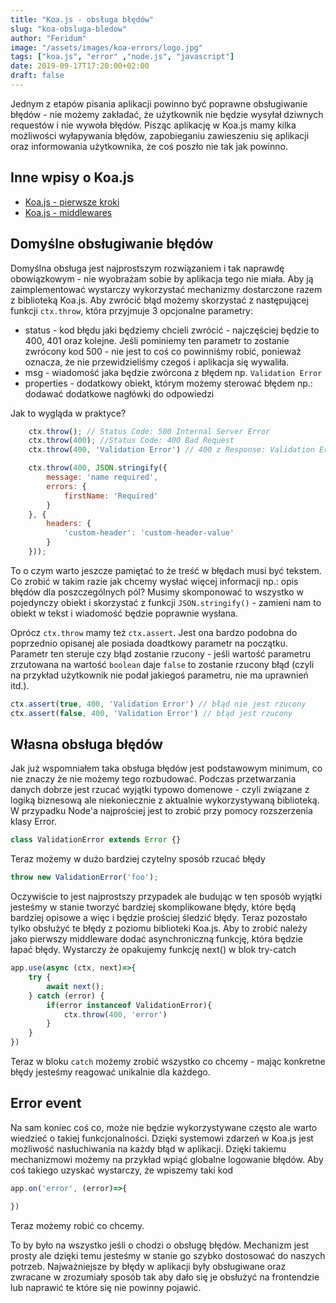 ```yaml
---
title: "Koa.js - obsługa błędów"
slug: "koa-obsluga-bledow"
author: "Feridum"
image: "/assets/images/koa-errors/logo.jpg"
tags: ["koa.js", "error" ,"node.js", "javascript"]
date: 2019-09-17T17:20:00+02:00
draft: false
---
```


Jednym z etapów pisania aplikacji powinno być poprawne obsługiwanie błędów - nie możemy zakładać, że użytkownik nie będzie wysyłał dziwnych requestów i nie wywoła błędów. Pisząc aplikację w Koa.js mamy kilka możliwości wyłapywania błędów, zapobieganiu zawieszeniu się aplikacji oraz informowania użytkownika, że coś poszło nie tak jak powinno.



## Inne wpisy o Koa.js

- [Koa.js - pierwsze kroki](/post/koa-pierwsze-kroki)
- [Koa.js - middlewares](/post/koa-middlewares)


## Domyślne obsługiwanie błędów

Domyślna obsługa jest najprostszym rozwiązaniem i tak naprawdę obowiązkowym - nie wyobrażam sobie by aplikacja tego nie miała. Aby ją zaimplementować wystarczy wykorzystać mechanizmy dostarczone razem z biblioteką Koa.js. Aby zwrócić błąd możemy skorzystać z następującej funkcji `ctx.throw`, która przyjmuje 3 opcjonalne parametry: 

- status - kod błędu jaki będziemy chcieli zwrócić - najczęściej będzie to 400, 401 oraz kolejne. Jeśli pominiemy ten parametr to zostanie zwrócony kod 500 - nie jest to coś co powinniśmy robić, ponieważ oznacza, że nie przewidzieliśmy czegoś i aplikacja się wywaliła.
- msg - wiadomość jaka będzie zwórcona z błędem np. `Validation Error`
- properties - dodatkowy obiekt, którym możemy sterować błędem np.: dodawać dodatkowe nagłówki do odpowiedzi
	
Jak to wygląda w praktyce?

```js
    ctx.throw(); // Status Code: 500 Internal Server Error
    ctx.throw(400); //Status Code: 400 Bad Request
    ctx.throw(400, 'Validation Error') // 400 z Response: Validation Error

    ctx.throw(400, JSON.stringify({
        message: 'name required',
        errors: {
            firstName: 'Required'
        }
    }, {
        headers: {
            'custom-header': 'custom-header-value'
        }
    }));
```

To o czym warto jeszcze pamiętać to że treść w błędach musi być tekstem. Co zrobić w takim razie jak chcemy wysłać więcej informacji np.: opis błędów dla poszczególnych pól? Musimy skomponować to wszystko w pojedynczy obiekt i skorzystać z funkcji `JSON.stringify()` - zamieni nam to obiekt w tekst i wiadomość będzie poprawnie wysłana. 

Oprócz `ctx.throw` mamy też `ctx.assert`. Jest ona bardzo podobna do poprzednio opisanej ale posiada doadtkowy parametr na początku. Parametr ten steruje czy błąd zostanie rzucony - jeśli wartość parametru zrzutowana na wartość `boolean` daje `false` to zostanie rzucony błąd (czyli na przykład użytkownik nie podał jakiegoś parametru, nie ma uprawnień itd.).

```js
ctx.assert(true, 400, 'Validation Error') // błąd nie jest rzucony
ctx.assert(false, 400, 'Validation Error') // błąd jest rzucony
```

## Własna obsługa błędów

Jak już wspomniałem taka obsługa błędów jest podstawowym minimum, co nie znaczy że nie możemy tego rozbudować. Podczas przetwarzania danych dobrze jest rzucać wyjątki typowo domenowe - czyli związane z logiką biznesową ale niekoniecznie z aktualnie wykorzystywaną biblioteką. W przypadku Node'a najprościej jest to zrobić przy pomocy rozszerzenia klasy Error. 
 
```js
class ValidationError extends Error {}
```

Teraz możemy w dużo bardziej czytelny sposób rzucać błędy

```js
throw new ValidationError('foo');
```

Oczywiście to jest najprostszy przypadek ale budując w ten sposób wyjątki jesteśmy w stanie tworzyć bardziej skomplikowane błędy, które będą bardziej opisowe a więc i będzie prościej śledzić błędy. Teraz pozostało tylko obsłużyć te błędy z poziomu biblioteki Koa.js. Aby to zrobić należy jako pierwszy middleware dodać asynchroniczną funkcję, która będzie łapać błędy. Wystarczy że opakujemy funkcję next() w blok try-catch

```js
app.use(async (ctx, next)=>{
    try {
        await next();
    } catch (error) {
        if(error instanceof ValidationError){
            ctx.throw(400, 'error')
        }
    }
})
```

Teraz w bloku `catch` możemy zrobić wszystko co chcemy - mając konkretne błędy jesteśmy reagować unikalnie dla każdego.

## Error event

Na sam koniec coś co, może nie będzie wykorzystywane często ale warto wiedzieć o takiej funkcjonalności. Dzięki systemowi zdarzeń w Koa.js jest możliwość nasłuchiwania na każdy błąd w aplikacji. Dzięki takiemu mechanizmowi możemy na przykład wpiąć globalne logowanie błędów. Aby coś takiego uzyskać wystarczy, że wpiszemy taki kod

```js
app.on('error', (error)=>{

})
```

Teraz możemy robić co chcemy. 

To by było na wszystko jeśli o chodzi o obsługę błędów. Mechanizm jest prosty ale dzięki temu jesteśmy w stanie go szybko dostosować do naszych potrzeb. Najważniejsze by błędy w aplikacji były obsługiwane oraz zwracane w zrozumiały sposób tak aby dało się je obsłużyć na frontendzie lub naprawić te które się nie powinny pojawić.

